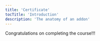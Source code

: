 ---
title: 'Certificate'
tocTitle: 'Introduction'
description: 'The anatomy of an addon'
---

Congratulations on completing the course!!!